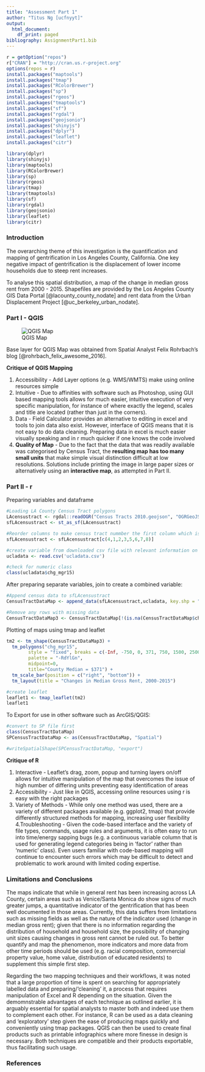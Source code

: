 ```yaml
---
title: "Assessment Part 1"
author: "Titus Ng [ucfnyyt]"
output:
  html_document:
    df_print: paged
bibliography: AssignmentPart1.bib
---
```

```r
r = getOption("repos")
r["CRAN"] = "http://cran.us.r-project.org"
options(repos = r)
install.packages("maptools")
install.packages("tmap")
install.packages("RColorBrewer")
install.packages("sp")
install.packages("rgeos")
install.packages("tmaptools")
install.packages("sf")
install.packages("rgdal") 
install.packages("geojsonio")
install.packages("shinyjs")
install.packages("dplyr")
install.packages("leaflet")
install.packages("citr")
```

```r
library(dplyr)
library(shinyjs)
library(maptools)
library(RColorBrewer)
library(sp)
library(rgeos)
library(tmap)
library(tmaptools)
library(sf)
library(rgdal)
library(geojsonio)
library(leaflet)
library(citr)
```

### Introduction


The overarching theme of this investigation is the quantification and mapping of gentrification in Los Angeles County, California. One key negative impact of gentrification is the displacement of lower income households due to steep rent increases. 

To analyse this spatial distribution, a map of the change in median gross rent from 2000 - 2015. Shapefiles are provided by the Los Angeles County GIS Data Portal [@lacounty_county_nodate] and rent data from the Urban Displacement Project [@uc_berkeley_urban_nodate]. 


### Part I - QGIS


![QGIS Map](Los_Angeles_Change_in_Median_Gross_Rent.jpeg)


Base layer for QGIS Map was  obtained from Spatial Analyst Felix Rohrbach's blog [@rohrbach_felix_awesome_2016].



__Critique of QGIS Mapping__


1. Accessibility - Add Layer options (e.g. WMS/WMTS) make using online resources simple
2. Intuitive - Due to affinities with software such as Photoshop, using GUI based mapping tools allows for much easier, intuitive execution of very specific manipulation, for instance of where exactly the legend, scales and title are located (rather than just in the corners). 
3. Data - Field Calculator provides an alternative to editing in excel and tools to join data also exist. However, interface of QGIS means that it is not easy to do data cleaning. Preparing data in excel is much easier visually speaking and in r much quicker if one knows the code involved 
4. __Quality of Map__ - Due to the fact that the data that was readily available was categorised by Census Tract, the __resulting map has too many small units__ that make simple visual distinction difficult at low resolutions. Solutions include printing the image in large paper sizes or alternatively using an __interactive map__, as attempted in Part II.



### Part II - r


Preparing variables and dataframe 
```r
#Loading LA County Census Tract polygons
LAcensustract <- rgdal::readOGR("Census Tracts 2010.geojson", "OGRGeoJSON")
sfLAcensustract <- st_as_sf(LAcensustract)
```

```r
#Reorder columns to make census tract nummber the first column which is the default hover visual for tmap_leaflet
sfLAcensustract <- sfLAcensustract[c(4,1,2,3,5,6,7,8)]
```

```r
#create variable from downloaded csv file with relevant information on house prices
ucladata <- read.csv('ucladata.csv')

#check for numeric class 
class(ucladata$chg_mgr15)
```



After preparing separate variables, join to create a combined variable:
```r
#Append census data to sfLAcensustract
CensusTractDataMap <- append_data(sfLAcensustract,ucladata, key.shp = "ct10", key.data = "Census_ID", ignore.duplicates = TRUE, ignore.na = FALSE)

#Remove any rows with missing data
CensusTractDataMap3 <- CensusTractDataMap[!(is.na(CensusTractDataMap$chg_mgr15)), ]
```



Plotting of maps using tmap and leaflet

```r
tm2 <- tm_shape(CensusTractDataMap3) +
  tm_polygons("chg_mgr15",
        style = "fixed", breaks = c(-Inf, -750, 0, 371, 750, 1500, 2500, Inf),
        palette = "-RdYlGn",
        midpoint=0,
        title="County Median = $371") +
  tm_scale_bar(position = c("right", "bottom")) +
  tm_layout(title = "Changes in Median Gross Rent, 2000-2015")

```

```r
#create leaflet
leaflet1 <- tmap_leaflet(tm2)
leaflet1
```






To Export for use in other software such as ArcGIS/QGIS:
```r
#convert to SP file first
class(CensusTractDataMap)
SPCensusTractDataMap <- as(CensusTractDataMap, "Spatial")

#writeSpatialShape(SPCensusTractDataMap, "export")
```

__Critique of R__

1. Interactive - Leaflet's drag, zoom, popup and turning layers on/off allows for intuitive manipulation of the map that overcomes the issue of high number of differing units preventing easy identification of areas
2. Accessibility - Just like in QGIS, accessing online resources using r is easy with the right packages
3. Variety of Methods - While only one method was used, there are a variety of different packages available (e.g. ggplot2, tmap) that provide differently structured methods for mapping, increasing user flexibility
4.Troubleshooting - Given the code-based interface and the variety of file types, commands, usage rules and arguments, it is often easy to run into time/energy sapping bugs (e.g. a continuous variable column that is used for generating legend categories being in 'factor' rather than 'numeric' class). Even users familiar with code-based mapping will continue to encounter such errors which may be difficult to detect and problematic to work around with limited coding expertise.

### Limitations and Conclusions

The maps indicate that while in general rent has been increasing across LA County, certain areas such as Venice/Santa Monica do show signs of much greater jumps, a quantitative indicator of the gentrification that has been well documented in those areas. Currently, this data suffers from limitations such as missing fields as well as the nature of the indicator used (change in median gross rent); given that there is no information regarding the distribution of household and household size, the possibility of changing unit sizes causing changes in gross rent cannot be ruled out. To better quantify and map the phenomenon, more indicators and more data from other time periods should be used (e.g. racial composition, commercial property value, home value, distribution of educated residents) to supplement this simple first step.

Regarding the two mapping techniques and their workflows, it was noted that a large proportion of time is spent on searching for appropriately labelled data and preparing/'cleaning' it, a process that requires manipulation of Excel and R depending on the situation. Given the demomnstrable advantages of each technique as outlined earlier, it is  arguably essential for spatial analysts to master both and indeed use them to complement each other. For instance, R can be used as a data cleaning and 'exploratory' step given the ease of producing maps quickly and conveniently using tmap packages. QGIS can then be used to create final products such as printable infographics where more finesse in design is necessary. Both techniques are compatible and their products exportable, thus facilitating such usage.



### References

